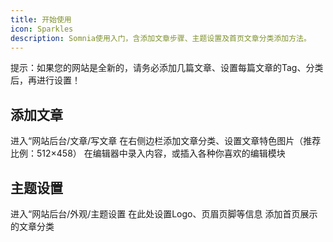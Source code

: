 ```yaml
---
title: 开始使用
icon: Sparkles
description: Somnia使用入门，含添加文章步骤、主题设置及首页文章分类添加方法。 
---
```


<Callout type="info">
提示：如果您的网站是全新的，请务必添加几篇文章、设置每篇文章的Tag、分类后，再进行设置！
</Callout>

## 添加文章

<Steps>
	<Step>
	进入“网站后台/文章/写文章
	</Step>
	<Step>
	在右侧边栏添加文章分类、设置文章特色图片（推荐比例：512×458）
	</Step>
	<Step>
	在编辑器中录入内容，或插入各种你喜欢的编辑模块
	</Step>
</Steps>

## 主题设置

<Steps>
	<Step>
	进入“网站后台/外观/主题设置
	</Step>
	<Step>
	在此处设置Logo、页眉页脚等信息
	</Step>
	<Step>
	添加首页展示的文章分类
	</Step>
</Steps>

